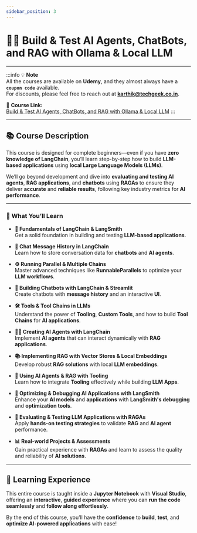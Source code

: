 ```yaml
---
sidebar_position: 3
---
```



# 🧠🤖 Build & Test AI Agents, ChatBots, and RAG with Ollama & Local LLM

<div align="center">
  <YouTubeVideoEmbed videoId="qw-X4WUHs5s" />
</div>

---

:::info 💡 **Note**  
All the courses are available on **Udemy**, and they almost always have a **`coupon code`** available.  
For discounts, please feel free to reach out at **[karthik@techgeek.co.in](mailto:karthik@techgeek.co.in)**.

🎯 **Course Link:**  
[Build & Test AI Agents, ChatBots, and RAG with Ollama & Local LLM](https://www.udemy.com/course/build-ai-agent-chatbot-rag-langchain-local-llm/)
:::

---

## 📚 **Course Description**

This course is designed for complete beginners—even if you have **zero knowledge of LangChain**, you’ll learn step-by-step how to build **LLM-based applications** using **local Large Language Models (LLMs)**.

We’ll go beyond development and dive into **evaluating and testing AI agents**, **RAG applications**, and **chatbots** using **RAGAs** to ensure they deliver **accurate** and **reliable results**, following key industry metrics for **AI performance**.

---

### 🚀 **What You’ll Learn**

- **🧠 Fundamentals of LangChain & LangSmith**  
  Get a solid foundation in building and testing **LLM-based applications**.

- **💬 Chat Message History in LangChain**  
  Learn how to store conversation data for **chatbots** and **AI agents**.

- **⚙️ Running Parallel & Multiple Chains**  
  Master advanced techniques like **RunnableParallels** to optimize your **LLM workflows**.

- **🤖 Building Chatbots with LangChain & Streamlit**  
  Create chatbots with **message history** and an interactive **UI**.

- **🛠️ Tools & Tool Chains in LLMs**  
  Understand the power of **Tooling**, **Custom Tools**, and how to build **Tool Chains** for **AI applications**.

- **🧑‍💻 Creating AI Agents with LangChain**  
  Implement **AI agents** that can interact dynamically with **RAG applications**.

- **📚 Implementing RAG with Vector Stores & Local Embeddings**  
  Develop robust **RAG solutions** with local **LLM embeddings**.

- **🔧 Using AI Agents & RAG with Tooling**  
  Learn how to integrate **Tooling** effectively while building **LLM Apps**.

- **🚦 Optimizing & Debugging AI Applications with LangSmith**  
  Enhance your **AI models** and **applications** with **LangSmith's debugging** and **optimization tools**.

- **🧪 Evaluating & Testing LLM Applications with RAGAs**  
  Apply **hands-on testing strategies** to validate **RAG** and **AI agent** performance.

- **📊 Real-world Projects & Assessments**  
  Gain practical experience with **RAGAs** and learn to assess the quality and reliability of **AI solutions**.

---

## 🎯 **Learning Experience**

This entire course is taught inside a **Jupyter Notebook** with **Visual Studio**, offering an **interactive**, **guided experience** where you can **run the code seamlessly** and **follow along effortlessly**.

By the end of this course, you’ll have the **confidence** to **build**, **test**, and **optimize AI-powered applications** with ease!
